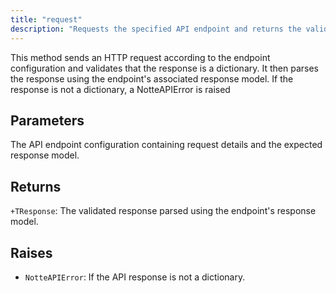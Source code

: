 ```yaml
---
title: "request"
description: "Requests the specified API endpoint and returns the validated response"
---
```



This method sends an HTTP request according to the endpoint configuration and
validates that the response is a dictionary. It then parses the response using the
endpoint's associated response model. If the response is not a dictionary, a
NotteAPIError is raised


## Parameters

<ParamField path="endpoint" type="NotteEndpoint">
  The API endpoint configuration containing request details and the expected response model.
</ParamField>

## Returns

`+TResponse`: The validated response parsed using the endpoint's response model.

## Raises

- `NotteAPIError`: If the API response is not a dictionary.
